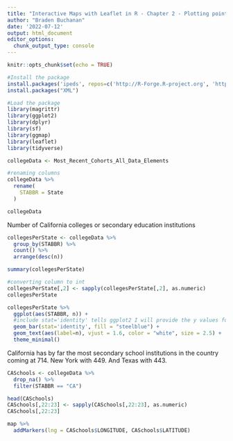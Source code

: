 ```yaml
---
title: "Interactive Maps with Leaflet in R - Chapter 2 - Plotting points"
author: "Braden Buchanan"
date: '2022-07-12'
output: html_document
editor_options: 
  chunk_output_type: console
---
```


```r
knitr::opts_chunk$set(echo = TRUE)
```

```r

#Install the package
install.packages('ipeds', repos=c('http://R-Forge.R-project.org', 'http://lib.stat.cmu.edu/R/CRAN'), dep=TRUE)
install.packages("XML")

#Load the package
library(magrittr)
library(ggplot2)
library(dplyr)
library(sf)
library(ggmap)
library(leaflet)
library(tidyverse)

```

```r
collegeData <- Most_Recent_Cohorts_All_Data_Elements

#renaming columns
collegeData %>%
  rename(
    STABBR = State
  )

collegeData

```

Number of California colleges or secondary education institutions
```r
collegesPerState <- collegeData %>%
  group_by(STABBR) %>%
  count() %>%
  arrange(desc(n))

summary(collegesPerState)

#converting column to int
collegesPerState[,2] <- sapply(collegesPerState[,2], as.numeric)
collegesPerState

collegesPerState %>%
  ggplot(aes(STABBR, n)) + 
  #include stat='identity' tells ggplot2 I will provide the y values for the barplot, rather than counting the aggregate number of rows for each   x value, which by default, is stat='count'
  geom_bar(stat='identity', fill = "steelblue") +
  geom_text(aes(label=n), vjust = 1.6, color = "white", size = 2.5) + 
  theme_minimal()
```
California has by far the most secondary school institutions in the country coming at 714. New York with 449. And Texas with 443.


```r
CASchools <- collegeData %>%
  drop_na() %>%
  filter(STABBR == "CA")

head(CASchools)
CASchools[,22:23] <- sapply(CASchools[,22:23], as.numeric)
CASchools[,22:23]

map %>%
  addMarkers(lng = CASchools$LONGITUDE, CASchools$LATITUDE)

```




